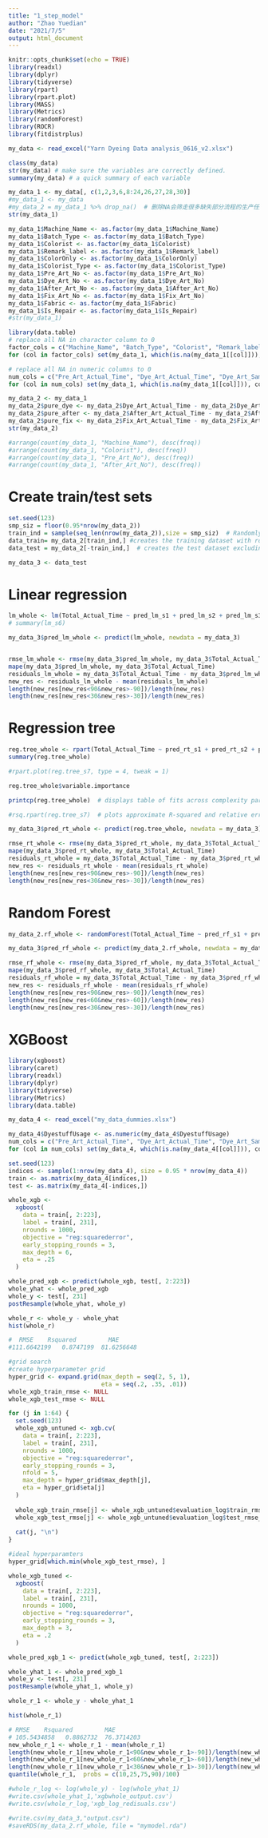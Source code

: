 ```yaml
---
title: "1_step_model"
author: "Zhao Yuedian"
date: "2021/7/5"
output: html_document
---
```


```r
knitr::opts_chunk$set(echo = TRUE)
library(readxl)
library(dplyr)
library(tidyverse)
library(rpart)
library(rpart.plot)
library(MASS)
library(Metrics)
library(randomForest)
library(ROCR)
library(fitdistrplus)
```

```r
my_data <- read_excel("Yarn Dyeing Data analysis_0616_v2.xlsx")
```

```r
class(my_data)  
str(my_data) # make sure the variables are correctly defined.
summary(my_data) # a quick summary of each variable
```

```r
my_data_1 <- my_data[, c(1,2,3,6,8:24,26,27,28,30)]
#my_data_1 <- my_data
#my_data_2 = my_data_1 %>% drop_na()  # 删除NA会筛走很多缺失部分流程的生产任务
str(my_data_1)
```

```r
my_data_1$Machine_Name <- as.factor(my_data_1$Machine_Name)
my_data_1$Batch_Type <- as.factor(my_data_1$Batch_Type)
my_data_1$Colorist <- as.factor(my_data_1$Colorist)
my_data_1$Remark_label <- as.factor(my_data_1$Remark_label)
my_data_1$ColorOnly <- as.factor(my_data_1$ColorOnly)
my_data_1$Colorist_Type <- as.factor(my_data_1$Colorist_Type)
my_data_1$Pre_Art_No <- as.factor(my_data_1$Pre_Art_No)
my_data_1$Dye_Art_No <- as.factor(my_data_1$Dye_Art_No)
my_data_1$After_Art_No <- as.factor(my_data_1$After_Art_No)
my_data_1$Fix_Art_No <- as.factor(my_data_1$Fix_Art_No)
my_data_1$Fabric <- as.factor(my_data_1$Fabric)
my_data_1$Is_Repair <- as.factor(my_data_1$Is_Repair)
#str(my_data_1)

library(data.table)
# replace all NA in character column to 0
factor_cols = c("Machine_Name", "Batch_Type", "Colorist", "Remark_label", "ColorOnly", "Colorist_Type", "Pre_Art_No", "Dye_Art_No", "After_Art_No", "Fix_Art_No","Fabric","Is_Repair")
for (col in factor_cols) set(my_data_1, which(is.na(my_data_1[[col]])), col, "0")

# replace all NA in numeric columns to 0
num_cols = c("Pre_Art_Actual_Time", "Dye_Art_Actual_Time", "Dye_Art_Sample_Time", "After_Art_Actual_Time", "After_Art_Sample_Time", "Fix_Art_Actual_Time", "Fix_Art_Sample_Time")
for (col in num_cols) set(my_data_1, which(is.na(my_data_1[[col]])), col, 0)

my_data_2 <- my_data_1
my_data_2$pure_dye <- my_data_2$Dye_Art_Actual_Time - my_data_2$Dye_Art_Sample_Time
my_data_2$pure_after <- my_data_2$After_Art_Actual_Time - my_data_2$After_Art_Sample_Time
my_data_2$pure_fix <- my_data_2$Fix_Art_Actual_Time - my_data_2$Fix_Art_Sample_Time
str(my_data_2)
```

```r
#arrange(count(my_data_1, "Machine_Name"), desc(freq))
#arrange(count(my_data_1, "Colorist"), desc(freq))
#arrange(count(my_data_1, "Pre_Art_No"), desc(freq))
#arrange(count(my_data_1, "After_Art_No"), desc(freq))
```




# Create train/test sets


```r
set.seed(123)
smp_siz = floor(0.95*nrow(my_data_2)) 
train_ind = sample(seq_len(nrow(my_data_2)),size = smp_siz)  # Randomly identifies therows equal to sample size ( defined in previous instruction) from  all the rows of Smarket dataset and stores the row number in train_ind
data_train= my_data_2[train_ind,] #creates the training dataset with row numbers stored in train_ind
data_test = my_data_2[-train_ind,]  # creates the test dataset excluding the row numbers mentioned in train_ind
```

```r
my_data_3 <- data_test
```
# Linear regression
```r
lm_whole <- lm(Total_Actual_Time ~ pred_lm_s1 + pred_lm_s2 + pred_lm_s3 + pred_lm_s4 + pred_lm_s5 + pred_lm_s6 + pred_lm_s7, data = data_train)
# summary(lm_s6)
```


```r
my_data_3$pred_lm_whole <- predict(lm_whole, newdata = my_data_3)


rmse_lm_whole <- rmse(my_data_3$pred_lm_whole, my_data_3$Total_Actual_Time)
mape(my_data_3$pred_lm_whole, my_data_3$Total_Actual_Time)
residuals_lm_whole = my_data_3$Total_Actual_Time - my_data_3$pred_lm_whole
new_res <- residuals_lm_whole - mean(residuals_lm_whole)
length(new_res[new_res<90&new_res>-90])/length(new_res)
length(new_res[new_res<30&new_res>-30])/length(new_res)
```

# Regression tree

```r
reg.tree_whole <- rpart(Total_Actual_Time ~ pred_rt_s1 + pred_rt_s2 + pred_rt_s3 + pred_rt_s4 + pred_rt_s5 + pred_rt_s6 + pred_rt_s7, data = data_train)
summary(reg.tree_whole)

#rpart.plot(reg.tree_s7, type = 4, tweak = 1)

reg.tree_whole$variable.importance

printcp(reg.tree_whole)  # displays table of fits across complexity parameter values

#rsq.rpart(reg.tree_s7)  # plots approximate R-squared and relative error for different splits
```


```r
my_data_3$pred_rt_whole <- predict(reg.tree_whole, newdata = my_data_3)

rmse_rt_whole <- rmse(my_data_3$pred_rt_whole, my_data_3$Total_Actual_Time)
mape(my_data_3$pred_rt_whole, my_data_3$Total_Actual_Time)
residuals_rt_whole = my_data_3$Total_Actual_Time - my_data_3$pred_rt_whole
new_res <- residuals_rt_whole - mean(residuals_rt_whole)
length(new_res[new_res<90&new_res>-90])/length(new_res)
length(new_res[new_res<30&new_res>-30])/length(new_res)
```

# Random Forest

```r
my_data_2.rf_whole <- randomForest(Total_Actual_Time ~ pred_rf_s1 + pred_rf_s2 + pred_rf_s3 + pred_rf_s4 + pred_rf_s5 + pred_rf_s6 + pred_rf_s7 , data = data_train, ntree = 1000, na.action=na.roughfix) 

```

```r
my_data_3$pred_rf_whole <- predict(my_data_2.rf_whole, newdata = my_data_3)

rmse_rf_whole <- rmse(my_data_3$pred_rf_whole, my_data_3$Total_Actual_Time)
mape(my_data_3$pred_rf_whole, my_data_3$Total_Actual_Time)
residuals_rf_whole = my_data_3$Total_Actual_Time - my_data_3$pred_rf_whole
new_res <- residuals_rf_whole - mean(residuals_rf_whole)
length(new_res[new_res<90&new_res>-90])/length(new_res)
length(new_res[new_res<60&new_res>-60])/length(new_res)
length(new_res[new_res<30&new_res>-30])/length(new_res)
```

# XGBoost

```r
library(xgboost)
library(caret)
library(readxl)
library(dplyr)
library(tidyverse)
library(Metrics)
library(data.table)
```


```r
my_data_4 <- read_excel("my_data_dummies.xlsx")
```


```r
my_data_4$DyestuffUsage <- as.numeric(my_data_4$DyestuffUsage)
num_cols = c("Pre_Art_Actual_Time", "Dye_Art_Actual_Time", "Dye_Art_Sample_Time", "After_Art_Actual_Time", "After_Art_Sample_Time", "Fix_Art_Actual_Time", "Fix_Art_Sample_Time", "DyestuffUsage", "Dyeing_Ratio","Dye_weight","pure_dye","pure_after","pure_fix")
for (col in num_cols) set(my_data_4, which(is.na(my_data_4[[col]])), col, 0)
```

```r
set.seed(123)
indices <- sample(1:nrow(my_data_4), size = 0.95 * nrow(my_data_4))
train <- as.matrix(my_data_4[indices,])
test <- as.matrix(my_data_4[-indices,])
```

```r
whole_xgb <-
  xgboost(
    data = train[, 2:223],
    label = train[, 231],
    nrounds = 1000,
    objective = "reg:squarederror",
    early_stopping_rounds = 3,
    max_depth = 6,
    eta = .25
  )
```

```r
whole_pred_xgb <- predict(whole_xgb, test[, 2:223])
whole_yhat <- whole_pred_xgb
whole_y <- test[, 231]
postResample(whole_yhat, whole_y)

whole_r <- whole_y - whole_yhat
hist(whole_r)

#  RMSE    Rsquared         MAE 
#111.6642199   0.8747199  81.6256648 
```

```r
#grid search
#create hyperparameter grid
hyper_grid <- expand.grid(max_depth = seq(2, 5, 1),
                          eta = seq(.2, .35, .01))
whole_xgb_train_rmse <- NULL
whole_xgb_test_rmse <- NULL

for (j in 1:64) {
  set.seed(123)
  whole_xgb_untuned <- xgb.cv(
    data = train[, 2:223],
    label = train[, 231],
    nrounds = 1000,
    objective = "reg:squarederror",
    early_stopping_rounds = 3,
    nfold = 5,
    max_depth = hyper_grid$max_depth[j],
    eta = hyper_grid$eta[j]
  )
  
  whole_xgb_train_rmse[j] <- whole_xgb_untuned$evaluation_log$train_rmse_mean[whole_xgb_untuned$best_iteration]
  whole_xgb_test_rmse[j] <- whole_xgb_untuned$evaluation_log$test_rmse_mean[whole_xgb_untuned$best_iteration]
  
  cat(j, "\n")
}

#ideal hyperparamters
hyper_grid[which.min(whole_xgb_test_rmse), ]
```

```r
whole_xgb_tuned <-
  xgboost(
    data = train[, 2:223],
    label = train[, 231],
    nrounds = 1000,
    objective = "reg:squarederror",
    early_stopping_rounds = 3,
    max_depth = 3,
    eta = .2
  )
```

```r
whole_pred_xgb_1 <- predict(whole_xgb_tuned, test[, 2:223])

whole_yhat_1 <- whole_pred_xgb_1
whole_y <- test[, 231]
postResample(whole_yhat_1, whole_y)

whole_r_1 <- whole_y - whole_yhat_1

hist(whole_r_1)

# RMSE    Rsquared         MAE 
# 105.5434858   0.8862732  76.3714203 
new_whole_r_1 <- whole_r_1 - mean(whole_r_1)
length(new_whole_r_1[new_whole_r_1<90&new_whole_r_1>-90])/length(new_whole_r_1)
length(new_whole_r_1[new_whole_r_1<60&new_whole_r_1>-60])/length(new_whole_r_1)
length(new_whole_r_1[new_whole_r_1<30&new_whole_r_1>-30])/length(new_whole_r_1)
quantile(whole_r_1,  probs = c(10,25,75,90)/100)
```


```r
#whole_r_log <- log(whole_y) - log(whole_yhat_1)
#write.csv(whole_yhat_1,'xgbwhole_output.csv')
#write.csv(whole_r_log,'xgb_log_redisuals.csv')
```

```r
#write.csv(my_data_3,"output.csv")
#saveRDS(my_data_2.rf_whole, file = "mymodel.rda")
```

